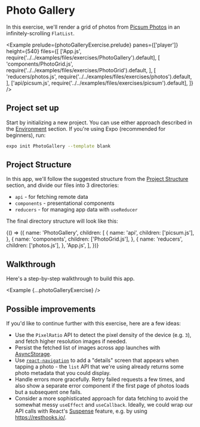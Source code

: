 
# Photo Gallery

In this exercise, we'll render a grid of photos from [Picsum Photos](https://picsum.photos) in an infinitely-scrolling `FlatList`.

<Example
  prelude={photoGalleryExercise.prelude}
  panes={['player']}
  height={540}
  files={[
    ['App.js', require('../../examples/files/exercises/PhotoGallery').default],
    [
      'components/PhotoGrid.js',
      require('../../examples/files/exercises/PhotoGrid').default,
    ],
    [
      'reducers/photos.js',
      require('../../examples/files/exercises/photos').default,
    ],
    ['api/picsum.js', require('../../examples/files/exercises/picsum').default],
  ]}
/>

## Project set up

Start by initializing a new project. You can use either approach described in the [Environment](/environment) section. If you're using Expo (recommended for beginners), run:

```bash
expo init PhotoGallery --template blank
```

## Project Structure

In this app, we'll follow the suggested structure from the [Project Structure](/app/project_structure) section, and divide our files into 3 directories:

- `api` - for fetching remote data
- `components` - presentational components
- `reducers` - for managing app data with `useReducer`

The final directory structure will look like this:

<FileTreeDiagram>
  {() => ({
    name: 'PhotoGallery',
    children: [
      {
        name: 'api',
        children: ['picsum.js'],
      },
      {
        name: 'components',
        children: ['PhotoGrid.js'],
      },
      {
        name: 'reducers',
        children: ['photos.js'],
      },
      'App.js',
    ],
  })}
</FileTreeDiagram>

## Walkthrough

Here's a step-by-step walkthrough to build this app.

<Example {...photoGalleryExercise} />

## Possible improvements

If you'd like to continue further with this exercise, here are a few ideas:

- Use the `PixelRatio` API to detect the pixel density of the device (e.g. `3`), and fetch higher resolution images if needed.
- Persist the fetched list of images across app launches with [AsyncStorage](/app/persistence/asyncstorage).
- Use [`react-navigation`](/app/navigation/react_navigation) to add a "details" screen that appears when tapping a photo - the `list` API that we're using already returns some photo metadata that you could display.
- Handle errors more gracefully. Retry failed requests a few times, and also show a separate error component if the first page of photos loads but a subsequent one fails.
- Consider a more sophisticated approach for data fetching to avoid the somewhat messy `useEffect` and `useCallback`. Ideally, we could wrap our API calls with React's [Suspense](https://reactjs.org/docs/concurrent-mode-suspense.html) feature, e.g. by using https://resthooks.io/.

